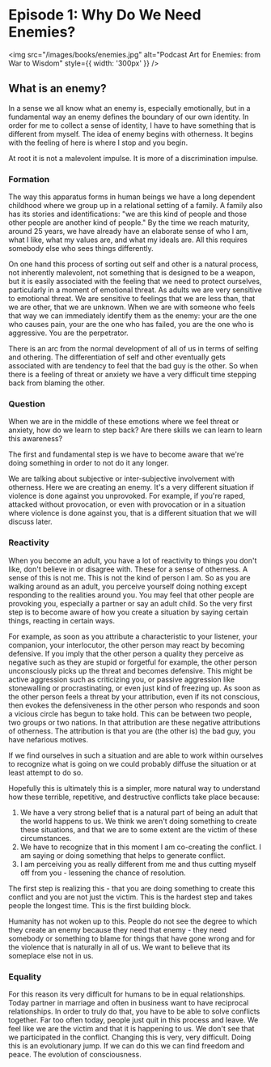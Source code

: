 # Episode 1: Why Do We Need Enemies?

<img src="/images/books/enemies.jpg" alt="Podcast Art for Enemies: from War to Wisdom" style={{ width: '300px' }} />


## What is an enemy? 

In a sense we all know what an enemy is, especially emotionally, but in
a fundamental way an enemy defines the boundary of our own identity. In order
for me to collect a sense of identity, I have to have something that is
different from myself. The idea of enemy begins with otherness. It begins with
the feeling of here is where I stop and you begin.

At root it is not a malevolent impulse. It is more of a discrimination impulse.

### Formation
The way this apparatus forms in human beings we have a long dependent
childhood where we group up in a relational setting of a family. A family
also has its stories and identifications: "we are this kind of people and
those other people are another kind of people." By the time we reach
maturity, around 25 years, we have already have an elaborate sense of who
I am, what I like, what my values are, and what my ideals are. All this
requires somebody else who sees things differently. 

On one hand this process of sorting out self and other is a natural process,
not inherently malevolent, not something that is designed to be a weapon, but
it is easily associated with the feeling that we need to protect ourselves,
particularly in a moment of emotional threat. As adults we are very sensitive
to emotional threat. We are sensitive to feelings that we are less than, that
we are other, that we are unknown. When we are with someone who feels that way
we can immediately identify them as the enemy: your are the one who causes
pain, your are the one who has failed, you are the one who is aggressive. You
are the perpetrator.

There is an arc from the normal development of all of us in terms of selfing
and othering. The differentiation of self and other eventually gets associated
with are tendency to feel that the bad guy is the other. So when there is
a feeling of threat or anxiety we have a very difficult time stepping back from
blaming the other. 

### Question
When we are in the middle of these emotions where we feel threat or
anxiety, how do we learn to step back? Are there skills we can learn to
learn this awareness?

The first and fundamental step is we have to become aware that we're doing
something in order to not do it any longer. 

We are talking about subjective or inter-subjective involvement with
otherness. Here we are creating an enemy. It's a very different situation
if violence is done against you unprovoked. For example, if you're raped,
attacked without provocation, or even with provocation or in a situation
where violence is done against you, that is a different situation that we
will discuss later.

### Reactivity
When you become an adult, you have a lot of reactivity to things you don't
like, don't believe in or disagree with. These for a sense of otherness.
A sense of this is not me. This is not the kind of person I am. So as you
are walking around as an adult, you perceive yourself doing nothing except
responding to the realities around you. You may feel that other people are
provoking you, especially a partner or say an adult child. So the very
first step is to become aware of how you create a situation by saying
certain things, reacting in certain ways. 

For example, as soon as you attribute a characteristic to your listener,
your companion, your interlocutor, the other person may react by becoming
defensive. If you imply that the other person a quality they perceive as
negative such as they are stupid or forgetful for example, the other
person unconsciously picks up the threat and becomes defensive. This might
be active aggression such as criticizing you, or passive aggression like
stonewalling or procrastinating, or even just kind of freezing up. As soon
as the other person feels a threat by your attribution, even if its not
conscious, then evokes the defensiveness in the other person who responds
and soon a vicious circle has begun to take hold. This can be between two
people, two groups or two nations. In that attribution are these negative
attributions of otherness. The attribution is that you are (the other is)
the bad guy, you have nefarious motives.

If we find ourselves in such a situation and are able to work within
ourselves to recognize what is going on we could probably diffuse the
situation or at least attempt to do so.

Hopefully this is ultimately this is a simpler, more natural way to
understand how these terrible, repetitive, and destructive conflicts take
place because:

1. We have a very strong belief that is a natural part of being an adult
   that the world happens to us. We think we aren't doing something to
   create these situations, and that we are to some extent are the victim
   of these circumstances. 
2. We have to recognize that in this moment I am co-creating the conflict.
   I am saying or doing something that helps to generate conflict.
3. I am perceiving you as really different from me and thus cutting myself
   off from you - lessening the chance of resolution.

The first step is realizing this - that you are doing something to create
this conflict and you are not just the victim. This is the hardest step
and takes people the longest time. This is the first building block.

Humanity has not woken up to this. People do not see the degree to which
they create an enemy because they need that enemy - they need somebody or
something to blame for things that have gone wrong and for the violence
that is naturally in all of us. We want to believe that its someplace else
not in us.

### Equality
For this reason its very difficult for humans to be in equal
relationships. Today partner in marriage and often in business want to
have reciprocal relationships. In order to truly do that, you have to be
able to solve conflicts together. Far too often today, people just quit in
this process and leave. We feel like we are the victim and that it is
happening to us. We don't see that we participated in the conflict.
Changing this is very, very difficult. Doing this is an evolutionary jump.
If we can do this we can find freedom and peace. The evolution of
consciousness.
